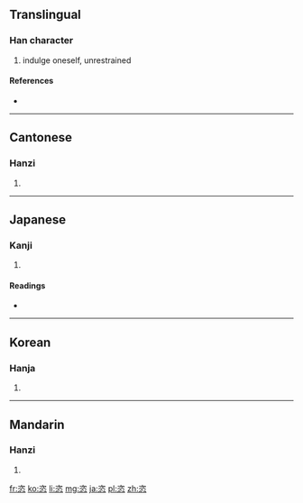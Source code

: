 ==Translingual==

===Han character===
{{Han char|rn=61|rad=心|as=06|sn=10|four=3733<sub>8</sub>|canj=戈人心 (IOP), 一人心 (MOP)}}

# indulge oneself, unrestrained

====References====
* {{Han ref|kx=0385.020|dkj=10580|dj=0715.190|hdz=42292.090|uh=6063|ud=24675|bh=AEA1|bd=44705}}

----

==Cantonese==

===Hanzi===
{{yue-hanzi|jyut=|y=chi3, ji3}}

# {{defn|lang=yue|sort=心06}}

----

==Japanese==

===Kanji===
{{ja-kanji|grade=|rs=心06}}

# {{defn|lang=ja|sort=心06}}

====Readings====
* {{ja-readings|on=[[し]] (shi)|kun=[[ほしいまま]] (hoshiimama)}}

----

==Korean==

===Hanja===
{{ko-hanja|hangeul=자|eumhun=|rv=ja|mr=cha|y=ca}}

# {{defn|lang=ko|sort=心06}}

----

==Mandarin==

===Hanzi===
{{cmn-hanzi|pin=[[zì]] ([[zi4]])|wg=tzu<sup>4</sup>}}

# {{defn|lang=cmn|sort=心06}}

[[fr:恣]]
[[ko:恣]]
[[li:恣]]
[[mg:恣]]
[[ja:恣]]
[[pl:恣]]
[[zh:恣]]